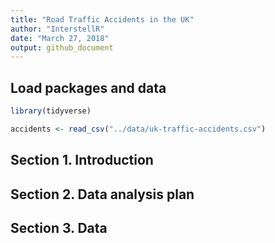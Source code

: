 ```yaml
---
title: "Road Traffic Accidents in the UK"
author: "InterstellR"
date: "March 27, 2018"
output: github_document
---
```


## Load packages and data

```r
library(tidyverse)
```

```r
accidents <- read_csv("../data/uk-traffic-accidents.csv")
```

## Section 1. Introduction

## Section 2. Data analysis plan

## Section 3. Data
